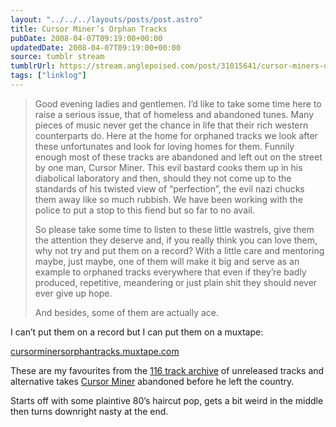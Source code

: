 ```yaml
---
layout: "../../../layouts/posts/post.astro"
title: Cursor Miner’s Orphan Tracks
pubDate: 2008-04-07T09:19:00+00:00
updatedDate: 2008-04-07T09:19:00+00:00
source: tumblr stream
tumblrUrl: https://stream.anglepoised.com/post/31015641/cursor-miners-orphan-tracks
tags: ["linklog"]
---
```


> Good evening ladies and gentlemen. I&rsquo;d like to take some time here to raise a serious issue, that of homeless and abandoned tunes. Many pieces of music never get the chance in life that their rich western counterparts do. Here at the home for orphaned tracks we look after these unfortunates and look for loving homes for them. Funnily enough most of these tracks are abandoned and left out on the street by one man, Cursor Miner. This evil bastard cooks them up in his diabolical laboratory and then, should they not come up to the standards of his twisted view of &ldquo;perfection&rdquo;, the evil nazi chucks them away like so much rubbish. We have been working with the police to put a stop to this fiend but so far to no avail.
>
> So please take some time to listen to these little wastrels, give them the attention they deserve and, if you really think you can love them, why not try and put them on a record? With a little care and mentoring maybe, just maybe, one of them will make it big and serve as an example to orphaned tracks everywhere that even if they&rsquo;re badly produced, repetitive, meandering or just plain shit they should never ever give up hope.
>
> And besides, some of them are actually ace.

I can&rsquo;t put them on a record but I can put them on a muxtape:

[cursorminersorphantracks.muxtape.com][1]

These are my favourites from the [116 track archive][2] of unreleased tracks and alternative takes [Cursor Miner][3] abandoned before he left the country.

Starts off with some plaintive 80&rsquo;s haircut pop, gets a bit weird in the middle then turns downright nasty at the end.

[1]: http://cursorminersorphantracks.muxtape.com/
[2]: http://www.rootnot.co.uk/
[3]: http://www.myspace.com/cursorminer
